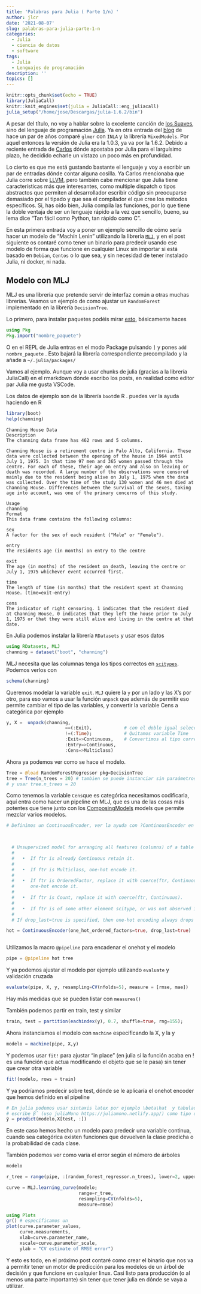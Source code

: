 ```yaml
---
title: 'Palabras para Julia ( Parte 1/n) '
author: jlcr
date: '2021-08-07'
slug: palabras-para-julia-parte-1-n
categories:
  - Julia
  - ciencia de datos
  - software
tags: 
  - Julia
  - Lenguajes de programación
description: ''
topics: []
---
```


```r
knitr::opts_chunk$set(echo = TRUE)
library(JuliaCall)
knitr::knit_engines$set(julia = JuliaCall::eng_juliacall)
julia_setup("/home/jose/Descargas/julia-1.6.2/bin")
```

A pesar del título, no voy a hablar sobre la excelente canción de [los Suaves](https://youtu.be/WowU0UKaPyE), sino del lenguaje de programación [Julia](https://julialang.org/). Ya en otra entrada del [blog](https://muestrear-no-es-pecado.netlify.app/2019/03/06/glmer-vs-julia-vs-inla/) de hace un par de años comparé `glmer` con `INLA` y la librería `MixedModels`. Por aquel entonces la versión de Julia era la 1.0.3, ya va por la 1.6.2. Debido a reciente entrada de [Carlos](https://www.datanalytics.com/2021/07/14/mi-apuesta-para-el-larguisimo-plazo-julia/) dónde apostaba por Julia para el larguísimo plazo, he decidido echarle un vistazo un poco más en profundidad. 

Lo cierto es que me está gustando bastante el lenguaje y voy a escribir un par de entradas dónde contar alguna cosilla. Ya Carlos mencionaba que Julia corre sobre [LLVM](https://en.wikipedia.org/wiki/LLVM), pero también cabe mencionar que Julia tiene características más que interesantes, como multiple dispatch o tipos abstractos que permiten al desarrollador escribir código sin preocuparse demasiado por el tipado y que sea el compilador el que cree los métodos específicos. Si, has oído bien, Julia compila las funciones, por lo que tiene la doble ventaja de ser un lenguaje rápido a la vez que sencillo, bueno, su lema dice "Tan fácil como Python, tan rápido como C". 

En esta primera entrada voy a poner un ejemplo sencillo de cómo sería hacer un modelo de "Machín Lenin" utilizando la librería [`MLJ`](https://github.com/alan-turing-institute/MLJ.jl), y en el post siguiente os contaré como tener un binario para predecir usando ese modelo de forma que funcione en cualquier Linux sin importar si está basado en `Debian`, `Centos` o lo que sea, y sin necesidad de tener instalado Julia, ni docker, ni nada. 


## Modelo con MLJ 

MLJ es una librería que pretende servir de interfaz común a otras muchas librerías. Veamos un ejemplo de como ajustar un `RandomForest` implementado en la librería `DecisionTree`. 

Lo primero, para instalar paquetes podéis mirar [esto](http://pkgdocs.julialang.org/latest/getting-started/), básicamente haces 

```julia
using Pkg
Pkg.import("nombre_paquete")

```

O en el REPL de Julia entras en el modo Package pulsando `]`  y pones `add nombre_paquete` . Esto bajará la librería correspondiente precompilado y la añade a `~/.julia/packages/` 

Vamos al ejemplo. Aunque voy a usar chunks de julia (gracias a la librería JuliaCall) en el rmarkdown dónde escribo los posts, en realidad como editor par Julia me gusta VSCode. 

Los datos de ejemplo son de la librería `boot`de R . puedes ver la ayuda haciendo en R

```r
library(boot)
help(channing)

```

```
Channing House Data
Description
The channing data frame has 462 rows and 5 columns.

Channing House is a retirement centre in Palo Alto, California. These data were collected between the opening of the house in 1964 until July 1, 1975. In that time 97 men and 365 women passed through the centre. For each of these, their age on entry and also on leaving or death was recorded. A large number of the observations were censored mainly due to the resident being alive on July 1, 1975 when the data was collected. Over the time of the study 130 women and 46 men died at Channing House. Differences between the survival of the sexes, taking age into account, was one of the primary concerns of this study.

Usage
channing
Format
This data frame contains the following columns:

sex
A factor for the sex of each resident ("Male" or "Female").

entry
The residents age (in months) on entry to the centre

exit
The age (in months) of the resident on death, leaving the centre or July 1, 1975 whichever event occurred first.

time
The length of time (in months) that the resident spent at Channing House. (time=exit-entry)

cens
The indicator of right censoring. 1 indicates that the resident died at Channing House, 0 indicates that they left the house prior to July 1, 1975 or that they were still alive and living in the centre at that date.

```

En Julia podemos instalar la librería `RDatasets` y usar esos datos

```julia
using RDatasets, MLJ
channing = dataset("boot", "channing")


```


MLJ necesita que las columnas tenga los tipos correctos en [`scitypes`](https://github.com/JuliaAI/ScientificTypes.jl). Podemos verlos con 


```julia
schema(channing)

```

Queremos modelar la variable `exit`. `MLJ` quiere la `y` por un lado y las X's por otro, para eso vamos a usar la función `unpack` que además de permitir eso permite cambiar el tipo de las variables, y convertir la variable Cens a categórica por ejemplo

```julia
y, X =  unpack(channing,
                      ==(:Exit),            # con el doble igual seleccionamos la y
                      !=(:Time);            # Quitamos variable Time
                      :Exit=>Continuous,    # Convertimos al tipo correcto en scitypes
                      :Entry=>Continuous,
                      :Cens=>Multiclass)

```

Ahora ya podemos ver como se hace el modelo. 

```julia
Tree = @load RandomForestRegressor pkg=DecisionTree
tree = Tree(n_trees = 20) # tambien se puede instanciar sin paraámetros 
# y usar tree.n_trees = 20


```
Como tenemos la variable `Cens`que es categórica necesitamos codificarla, aquí entra como hacer un pipeline en MLJ, que es una de las cosas más potentes que tiene junto con los [ComposingModels](https://alan-turing-institute.github.io/MLJ.jl/stable/composing_models/) models que permite mezclar varios modelos. 

```julia
# Definimos un ContinuosEncoder, ver la ayuda con ?ContinousEncoder en el repl de julia

  

  # Unsupervised model for arranging all features (columns) of a table to have Continuous element scitype, by applying the following protocol to each feature ftr:
  # 
  #   •  If ftr is already Continuous retain it.
  # 
  #   •  If ftr is Multiclass, one-hot encode it.
  # 
  #   •  If ftr is OrderedFactor, replace it with coerce(ftr, Continuous) (vector of floating point integers), unless ordered_factors=false is specified, in which case
  #      one-hot encode it.
  # 
  #   •  If ftr is Count, replace it with coerce(ftr, Continuous).
  # 
  #   •  If ftr is of some other element scitype, or was not observed in fitting the encoder, drop it from the table.
  # 
  # If drop_last=true is specified, then one-hot encoding always drops the last class indicator colum

hot = ContinuousEncoder(one_hot_ordered_factors=true, drop_last=true)



```

Utilizamos la macro `@pipeline` para encadenar el onehot y el modelo

```julia
pipe = @pipeline hot tree

```

Y ya podemos ajustar el modelo por ejemplo utilizando `evaluate` y validación cruzada


```julia
evaluate(pipe, X, y, resampling=CV(nfolds=5), measure = [rmse, mae])

```

Hay más medidas que se pueden listar con `measures()`

También podemos partir en train, test y similar

```julia
train, test = partition(eachindex(y), 0.7, shuffle=true, rng=155);

```

Ahora instanciamos el modelo con `machine` especificando la X, y la y 

```julia
modelo = machine(pipe, X,y)
```
Y podemos usar `fit!` para ajustar "in place" (en julia si la función acaba en ! es una función que actua modificando el objeto que se le pasa) sin tener que crear otra variable 

```julia

fit!(modelo, rows = train)

```

Y ya podríamos predecir sobre test, dónde se le aplicaría el onehot encoder que hemos definido en el pipeline

```julia
# En julia podemos usar sintaxis latex por ejemplo \beta\hat  y tabulador despues de beta y hat en vscode 
# escribe β̂ (uso juliaMono https://juliamono.netlify.app/) como tipo de letra 
ŷ = predict(modelo,X[test, :])
```

En este caso hemos hecho un modelo para predecir una variable continua, cuando sea categórica  existen funciones que devuelven la clase predicha o la probabilidad de cada clase. 

También podemos ver como varía el error según el número de árboles


```julia
modelo

```

```julia
r_tree = range(pipe, :(random_forest_regressor.n_trees), lower=2, upper=20)


```
```julia

curve = MLJ.learning_curve(modelo;
                           range=r_tree,
                           resampling=CV(nfolds=5),
                           measure=rmse)

```

```julia
using Plots
gr() # especificamos un 
plot(curve.parameter_values,
     curve.measurements,
     xlab=curve.parameter_name,
     xscale=curve.parameter_scale,
     ylab = "CV estimate of RMSE error")
```
Y esto es todo, en el próximo post contaré como crear el binario que nos va a permitir tener un motor de predicción para los modelos de un árbol de decisión y que funcione en cualquier linux. Casi listo para producción (o al menos una parte importante) sin tener que tener julia en dónde se vaya a utilizar. 


